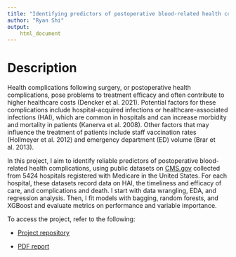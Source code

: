 ```yaml
---
title: "Identifying predictors of postoperative blood-related health complications"
author: "Ryan Shi"
output: 
    html_document
---
```


# Description

Health complications following surgery, or postoperative health complications, pose problems to treatment efficacy and often contribute to higher healthcare costs (Dencker et al. 2021). Potential factors for these complications include hospital-acquired infections or healthcare-associated infections (HAI), which are common in hospitals and can increase morbidity and mortality in patients (Kanerva et al. 2008). Other factors that may influence the treatment of patients include staff vaccination rates (Hollmeyer et al. 2012) and emergency department (ED) volume (Brar et al. 2013).

In this project, I aim to identify reliable predictors of postoperative blood-related health complications, using public datasets on [CMS.gov](https://www.cms.gov/) collected from 5424 hospitals registered with Medicare in the United States. For each hospital, these datasets record data on HAI, the timeliness and efficacy of care, and complications and death. I start with data wrangling, EDA, and regression analysis. Then, I fit models with bagging, random forests, and XGBoost and evaluate metrics on performance and variable importance.

To access the project, refer to the following:

- [Project repository](https://github.com/ryancys1234/JSC370-Project)

- [PDF report](https://raw.githubusercontent.com/ryancys1234/JSC370-Project/main/Final.pdf)
